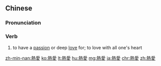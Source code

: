 {{also|热爱}}
==Chinese==
{{zh-forms|s=热爱}}

===Pronunciation===
{{zh-pron
|m=rè'ài
|c=jit6 oi3
|h=pfs=ngie̍t-oi
|mn=qz,tp,xm:lia̍t-ài/kh,zz:jia̍t-ài
|cat=v
}}

===Verb===
{{zh-verb}}

# to have a [[passion]] or deep [[love]] for; to love with all one's heart

{{zh-cat|Elementary}}

[[zh-min-nan:熱愛]]
[[ko:熱愛]]
[[lt:熱愛]]
[[hu:熱愛]]
[[mg:熱愛]]
[[ja:熱愛]]
[[chr:熱愛]]
[[zh:熱愛]]